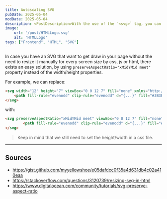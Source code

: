 ```yaml
---
title: Autoscaling SVG
pubDate: 2025-05-04
modDate: 2025-05-04
description: <PostDescription>With the use of the `<svg>` tag, you can make SVG responsively, read this post to know how easily</PostDescription>
image:
    url: '/post/HTMLLogo.svg'
    alt: 'HTMLLogo'
tags: ["Frontend", "HTML", "SVG"]
---
```

In case you have an SVG that want to get draw in your page without the need to resize it manually for every screen size by css, js or html, there exists an easy solution, 
by using `preserveAspectRatio="xMidYMid meet"` property instead of the width/height properties.

For example, we can replace:
```html
<svg width="12" height="7" viewBox="0 0 12 7" fill="none" xmlns="http://www.w3.org/2000/svg">
    <path fill-rule="evenodd" clip-rule="evenodd" d="{...}" fill="#3B3EC9"/>
</svg>
```
with:
```html
<svg preserveAspectRatio="xMidYMid meet" viewBox="0 0 12 7" fill="none" xmlns="http://www.w3.org/2000/svg">
        <path fill-rule="evenodd" clip-rule="evenodd" d="{...}" fill="#3B3EC9"/>
</svg>
```
> Keep in mind that we still need to set the height/width in a css file.
---

## Sources
* https://gist.github.com/myyellowshoe/e05dafdcc0f35a4d631db4c02a410eaa
* https://stackoverflow.com/questions/3120739/resizing-svg-in-html
* https://www.digitalocean.com/community/tutorials/svg-preserve-aspect-ratio